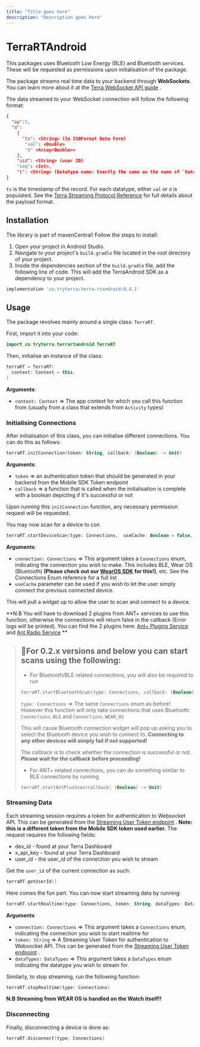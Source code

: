 ```yaml
---
title: "Title goes here"
description: "Description goes here"
---
```

# TerraRTAndroid

This packages uses Bluetooth Low Energy (BLE) and Bluetooth services. These will be requested as permissions upon initialisation of the package.

The package streams real time data to your backend through **WebSockets**. You can learn more about it at the [Terra WebSocket API guide](/reference/using-the-websocket-api)
.

The data streamed to your WebSocket connection will follow the following format:

```json
{
  "op":5,
  "d":
    {
      "ts": <String> (In ISOFormat Date Form)
       "val": <Double>
       "d" <Array<Double>>
    },
    "uid": <String> (user ID)
    "seq": <Int>,
    "t": <String> (Datatype name: Exactly the same as the name of `DataTypes` enum)
}

```

`ts` is the timestamp of the record. For each datatype, either `val` or `d` is populated. See the [Terra Streaming Protocol Reference](/reference/terra-streaming-reference)
 for full details about the payload format.

## Installation

The library is part of mavenCentral! Follow the steps to install:

1.  Open your project in Android Studio.
2.  Navigate to your project's `build.gradle` file located in the root directory of your project.
3.  Inside the dependencies section of the `build.gradle` file, add the following line of code. This will add the TerraAndroid SDK as a dependency to your project.

```gradle
implementation 'co.tryterra:terra-rtandroid:0.4.1'

```

## Usage

The package revolves mainly around a single class: `TerraRT`.

First, import it into your code:

```kotlin
import co.tryterra.terrartandroid.TerraRT

```

Then, initialise an instance of the class:

```kotlin
terraRT = TerraRT(
  context: Context = this,
)

```

**Arguments**:

*   `context: Context` => The app context for which you call this function from (usually from a class that extends from `Activity` types)

### Initialising Connections

After initialisation of this class, you can initialise different connections. You can do this as follows:

```kotlin
terraRT.initConnection(token: String, callback: (Boolean) -> Unit)

```

**Arguments**:

*   `token` => an authentication token that should be generated in your backend from the Mobile SDK Token endpoint
*   `callback` => a function that is called when the initialisation is complete with a boolean depicting if it's successful or not

Upon running this `initConnection` function, any necessary permission request will be requested.

You may now scan for a device to con

```kotlin
terraRT.startDeviceScan(type: Connections,  useCache: Boolean = false, callback: (Boolean) -> Unit)

```

**Arguments**:

*   `connection: Connections` => This argument takes a `Connections` enum, indicating the connection you wish to make. This includes BLE, Wear OS (Bluetooth) **(Please check out our [WearOS SDK](https://github.com/tryterra/TerraWearOS)
     for this!)**, etc. See the Connections Enum reference for a full list
*   `useCache` parameter can be used if you wish to let the user simply connect the previous connected device.

This will pull a widget up to allow the user to scan and connect to a device.

**N.B You will have to download 2 plugins from ANT+ services to use this function, otherwise the connections will return false in the callback (Error logs will be printed). You can find the 2 plugins here: [Ant+ Plugins Service](https://play.google.com/store/apps/details?id=com.dsi.ant.plugins.antplus&hl=en_GB&gl=US)
 and [Ant Radio Service](https://play.google.com/store/apps/details?id=com.dsi.ant.service.socket&hl=en_GB&gl=US)
**

> ## 📘For 0.2.x versions and below you can start scans using the following:
> 
> *   For Bluetooth/BLE related connections, you will also be required to run
> 
> ```kotlin
> terraRT.startBluetoothScan(type: Connections, callback: (Boolean) -> Unit)
> 
> ```
> 
> `type: Connections` => The same `Connections` enum as before! However this function will only take connections that uses Bluetooth: `Connections.BLE` and `Connections.WEAR_OS`
> 
> This will cause Bluetooth connection widget will pop up asking you to select the Bluetooth device you wish to connect to. **Connecting to any other devices will simply fail if not supported!**
> 
> The callback is to check whether the connection is successful or not. **Please wait for the callback before proceeding!**
> 
> *   For ANT+ related connections, you can do something similar to BLE connections by running
> 
> ```kotlin
> terraRT.startAntPlusScan(callback: (Boolean) -> Unit)
> 
> ```

### Streaming Data

Each streaming session requires a token for authentication to Websocket API. This can be generated from the [Streaming User Token endpoint](/reference/generate-user-token)
. **Note: this is a different token from the Mobile SDK token used earlier.** The request requires the following fields:

*   dev\_id - found at your Terra Dashboard
*   x\_api\_key - found at your Terra Dashboard
*   user\_id - the user\_id of the connection you wish to stream

Get the `user_id` of the current connection as such:

```kotlin
terraRT.getUserId()

```

Here comes the fun part. You can now start streaming data by running:

```kotlin
terraRT.startRealtime(type: Connections, token: String, dataTypes: DataTypes)

```

**Arguments**

*   `connection: Connections` => This argument takes a `Connections` enum, indicating the connection you wish to start realtime for
*   `token: String` => A Streaming User Token for authentication to Websocket API. This can be generated from the [Streaming User Token endpoint](/reference/generate-user-token)
    .
*   `dataTypes: DataTypes` => This argument takes a `DataTypes` enum indicating the datatype you wish to stream for.

Similarly, to stop streaming, run the following function:

```kotlin
terraRT.stopRealtime(type: Connections)

```

**N.B Streaming from WEAR OS is handled on the Watch itself!!**

### Disconnecting

Finally, disconnecting a device is done as:

```kotlin
terraRT.disconnect(type: Connections)

```

